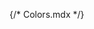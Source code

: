 {/* Colors.mdx */}


<Meta title="Colors" />

<ColorPalette>
  <ColorItem
    title="primary"
    subtitle="purple"
    colors={{
      50: '#faf5ff',
      100: '#f3e8ff',
      200: '#e9d5ff',
      300: '#d8b4fe',
      400: '#c084fc',
      500: '#a855f7',
      600: '#9333ea',
      700: '#7e22ce',
      800: '#6b21a8',
      900: '#581c87',
    }}
  />
  <ColorItem
    title="secondary"
    subtitle="yellow"
    colors={{
      50: '#fefce8',
      100: '#fef9c3',
      200: '#fef08a',
      300: '#fde047',
      400: '#facc15',
      500: '#eab308',
      600: '#ca8a04',
      700: '#a16207',
      800: '#854d0e',
      900: '#713f12',
    }}
  />
  <ColorItem title="success" subtitle="green" colors={{ Green: '#22c55e' }} />
  <ColorItem title="error" subtitle="red" colors={{ Red: '#ef4444' }} />
  <ColorItem title="warning" subtitle="amber" colors={{ Amber: '#f59e0b' }} />
</ColorPalette>
